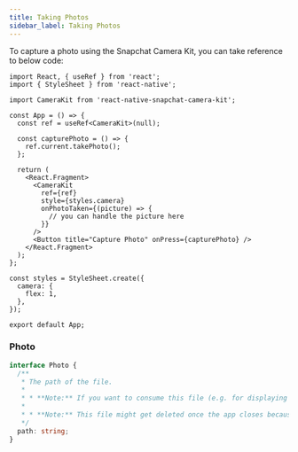 ```yaml
---
title: Taking Photos
sidebar_label: Taking Photos
---
```


To capture a photo using the Snapchat Camera Kit, you can take reference to below code:

```tsx
import React, { useRef } from 'react';
import { StyleSheet } from 'react-native';

import CameraKit from 'react-native-snapchat-camera-kit';

const App = () => {
  const ref = useRef<CameraKit>(null);

  const capturePhoto = () => {
    ref.current.takePhoto();
  };

  return (
    <React.Fragment>
      <CameraKit
        ref={ref}
        style={styles.camera}
        onPhotoTaken={(picture) => {
          // you can handle the picture here
        }}
      />
      <Button title="Capture Photo" onPress={capturePhoto} />
    </React.Fragment>
  );
};

const styles = StyleSheet.create({
  camera: {
    flex: 1,
  },
});

export default App;
```

### Photo

```ts
interface Photo {
  /**
   * The path of the file.
   *
   * * **Note:** If you want to consume this file (e.g. for displaying it in an `<Image>` component), you might have to add the `file://` prefix.
   *
   * * **Note:** This file might get deleted once the app closes because it lives in the temp directory.
   */
  path: string;
}
```